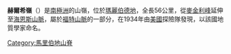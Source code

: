 {{Coord|77|40|S|147|10|W|source:GNIS|display=title}}

'''赫爾希嶺'''（{{lang-en|Hershey Ridge}}）是[[南極洲|南極洲]]的山嶺，位於[[瑪麗伯德地|瑪麗伯德地]]，全長56公里，從[[麥金利峰_(南極洲)|麥金利峰]]延伸至[[海恩斯山脈|海恩斯山脈]]，屬於[[福特山脈|福特山脈]]的一部分，在1934年由[[美國|美國]]探險隊發現，以該國地質學家命名。

{{DEFAULTSORT:Hershey Ridge}}
[[Category:馬里伯地山脊|Category:馬里伯地山脊]]


{{MarieByrdLand-geo-stub}}